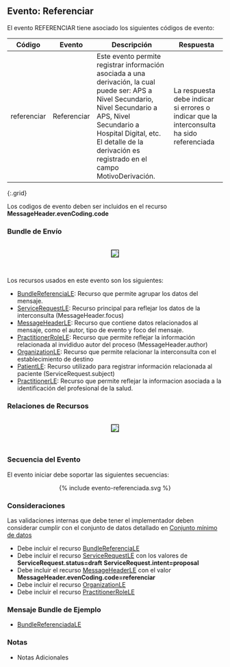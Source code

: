 ## Evento: Referenciar

El evento REFERENCIAR tiene asociado los siguientes códigos de evento: 


| Código | Evento| Descripción | Respuesta |
|--------|-------|-------------|-----------|
| referenciar | Referenciar | Este evento permite registrar información asociada a una derivación, la cual puede ser: APS a Nivel Secundario, Nivel Secundario a APS, Nivel Secundario a Hospital Digital, etc. El detalle de la derivación es registrado en el campo MotivoDerivación. | La respuesta debe indicar si errores o indicar que la interconsulta ha sido referenciada |
{:.grid}

Los codigos de evento deben ser incluidos en el recurso **MessageHeader.evenCoding.code**



### Bundle de Envío

<br>
<div align="center" >
  <img  style="border: 1px solid; color: black;" src="referenciada-evento.png"> 
  <p></p>
</div>
<br>

Los recursos usados en este evento son los siguientes:

* [BundleReferenciaLE](StructureDefinition-BundleReferenciaLE.html): Recurso que permite agrupar los datos del mensaje.
* [ServiceRequestLE](StructureDefinition-ServiceRequestLE.html): Recurso principal para reflejar los datos de la interconsulta (MessageHeader.focus)
* [MessageHeaderLE](StructureDefinition-MessageHeaderLE.html): Recurso que contiene datos relacionados al mensaje, como el autor, tipo de evento y foco del mensaje.
* [PractitionerRoleLE](StructureDefinition-PractitionerRoleLE.html): Recurso que permite reflejar la información relacionada al invididuo autor del proceso (MessageHeader.author)
* [OrganizationLE](StructureDefinition-OrganizationLE.html): Recurso que permite relacionar la interconsulta con el establecimiento de destino
* [PatientLE](StructureDefinition-PatientLE.html): Recurso utilizado para registrar información relacionada al paciente (ServiceRequest.subject)
* [PractitionerLE](StructureDefinition-PractitionerLE.html): Recurso que permite reflejar la informacion asociada a la identificación del profesional de la salud.


### Relaciones de Recursos

<br>
<div align="center" >
  <img  style="border: 1px solid; color: black;" src="referenciada-recursos.png"> 
  <p></p>
</div>
<br>


### Secuencia del Evento

El evento iniciar debe soportar las siguientes secuencias:
<div align="center" >
{% include evento-referenciada.svg %}
</div>

### Consideraciones

Las validaciones internas que debe tener el implementador deben considerar cumplir con el conjunto de datos detallado en [Conjunto mínimo de datos](https://docs.google.com/spreadsheets/d/1FfW2gQvTMJbNpr2mH2DFpsftkMEPr5CW2ed9MkryuH4/edit#gid=1586023761&range=A3)

* Debe incluir el recurso [BundleReferenciaLE](StructureDefinition-BundleReferenciaLE.html)
* Debe incluir el recurso [ServiceRequestLE](StructureDefinition-ServiceRequestLE.html) con los valores de **ServiceRequest.status=draft** **ServiceRequest.intent=proposal** 
* Debe incluir el recurso [MessageHeaderLE](StructureDefinition-MessageHeaderLE.html) con el valor **MessageHeader.evenCoding.code=referenciar** 
* Debe incluir el recurso [OrganizationLE](StructureDefinition-OrganizationLE.html)
* Debe incluir el recurso [PractitionerRoleLE](StructureDefinition-PractitionerRoleLE.html)

### Mensaje Bundle de Ejemplo

* [BundleReferenciadaLE](Bundle-EjemploBundleReferencia.html)

### Notas

* Notas Adicionales






